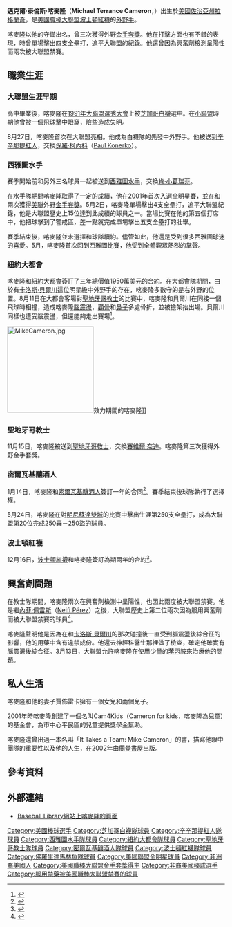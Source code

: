 {{Link style|time=2015-12-11T02:12:46+00:00}}
{{Infobox MLB player
| image       = Mike Cameron.jpg
| width       = 280
| name        = 麥克·喀麥隆<br />Mike Cameron
| team        = 佛羅里達馬林魚
| number      = --
| position    = 中外野手
| birthdate   = {{birth date and age|1973|1|8}}
| birthplace  = {{city-state|拉格蘭奇|佐治亞州}}
| bats        = 右
| throws      = 右
| debutdate   = 8月27日
| debutyear   = 1995年
| debutteam   = 芝加哥白襪
| statyear    = 2009年10月4日
| stat1label  = [[打擊率|打擊率]]
| stat1value  = .250
| stat2label  = [[全壘打|全壘打]]
| stat2value  = 265
| stat3label  = [[打點|打點]]
| stat3value  = 926
| stat4label  = [[盜壘|盜壘]]
| stat4value  = 296
| teams       = <nowiki></nowiki>
*[[芝加哥白襪|芝加哥白襪]] （{{MLBy|1995年}}－{{MLBy|1998年}}）
*[[辛辛那提紅人|辛辛那提紅人]] （{{MLBy|1999年}}）
*[[西雅圖水手|西雅圖水手]] （{{MLBy|2000年}}－{{MLBy|2003年}}）
*[[紐約大都會|紐約大都會]] （{{MLBy|2004年}}－{{MLBy|2005年}}）
*[[聖地牙哥教士|聖地牙哥教士]] （{{MLBy|2006年}}－{{MLBy|2007年}}）
*[[密爾瓦基釀酒人|密爾瓦基釀酒人]] （{{MLBy|2008年}}－{{MLBy|2009年}}）
*[[波士頓紅襪|波士頓紅襪]] （{{MLBy|2010年}}－{{MLBy|2011年}}）
*[[佛羅里達馬林魚|佛羅里達馬林魚]] （{{MLBy|2011年}}－）
|highlights= <nowiki></nowiki>
* 1次入選[[美國職棒大聯盟全明星賽|全明星賽]] （[[2001年美國職棒大聯盟全明星賽|2001年]]）
* 3次獲得[[美國職棒大聯盟金手套獎|金手套獎]] （{{MLBy|2001年}}、{{MLBy|2003年}}、{{MLBy|2006年}}）
* 單場擊出4支全壘打 （{{MLBy|2002年}}5月2日）
}}

'''邁克爾·泰倫斯·喀麥隆'''（'''Michael Terrance Cameron'''，{{bd|1973年|1月8日|||Cameron, Mike}}）出生於[[美國|美國]][[佐治亞州|佐治亞州]][[拉格蘭奇_(佐治亞州)|拉格蘭奇]]，是[[美國職棒大聯盟|美國職棒大聯盟]][[波士頓紅襪|波士頓紅襪]]的[[外野手|外野手]]。

喀麥隆以他的守備出名，曾三次獲得外野[[美國職棒大聯盟金手套獎|金手套獎]]。他在打擊方面也有不錯的表現，{{MLBy|2002年}}時曾單場擊出四支全壘打，追平大聯盟的紀錄。他還曾因為興奮劑檢測呈陽性而兩次被大聯盟禁賽。

== 職業生涯 ==
=== 大聯盟生涯早期 ===
高中畢業後，喀麥隆在[[1991年美國職棒大聯盟選秀|1991年大聯盟選秀大會]]上被[[芝加哥白襪|芝加哥白襪]]選中。在[[美國職棒小聯盟|小聯盟]]時期他曾被一個飛球擊中眼窩，險些造成失明。

{{MLBy|1995年}}8月27日，喀麥隆首次在大聯盟亮相。{{MLBy|1997年}}他成為白襪隊的先發中外野手。{{MLBy|1998年}}他被送到[[辛辛那提紅人|辛辛那提紅人]]，交換[[保羅·柯內科|保羅·柯內科]]（[[:en:Paul_Konerko|Paul Konerko]]）。

=== 西雅圖水手 ===
{{MLBy|2000年}}賽季開始前和另外三名球員一起被送到[[西雅圖水手|西雅圖水手]]，交換[[肯·小葛瑞菲|肯·小葛瑞菲]]。

在水手隊期間喀麥隆取得了一定的成績，他在[[2001年美國職棒大聯盟全明星賽|2001年]]首次入選[[美國職棒大聯盟全明星賽|全明星賽]]，並在{{MLBy|2001年}}和{{MLBy|2003年}}兩次獲得[[美國聯盟|美聯]]外野[[美國職棒大聯盟金手套獎|金手套獎]]。{{MLBy|2002年}}5月2日，喀麥隆單場擊出4支全壘打，追平大聯盟紀錄，他是大聯盟歷史上15位達到此成績的球員之一。當場比賽在他的第五個打席中，他把球擊到了警戒區，差一點就完成單場擊出五支全壘打的壯舉。

{{MLBy|2003年}}賽季結束後，喀麥隆並未選擇和球隊續約。儘管如此，他還是受到很多西雅圖球迷的喜愛。{{MLBy|2006年}}5月，喀麥隆首次回到西雅圖比賽，他受到全體觀眾熱烈的掌聲。

=== 紐約大都會 ===
{{MLBy|2004年}}喀麥隆和[[紐約大都會|紐約大都會]]簽訂了三年總價值1950萬美元的合約。在大都會隊期間，由於有[[卡洛斯·貝爾川|卡洛斯·貝爾川]]這位明星級中外野手的存在，喀麥隆多數守的是右外野的位置。{{MLBy|2005年}}8月11日在大都會客場對[[聖地牙哥教士|聖地牙哥教士]]的比賽中，喀麥隆和貝爾川在同接一個飛球時相撞，造成喀麥隆[[腦震盪|腦震盪]]，[[顴骨|顴骨]]和[[鼻子|鼻子]]多處骨折，並被擔架抬出場。貝爾川同樣也遭受腦震盪，但還能夠走出賽場<ref>{{cite web |url=http://newyork.mets.mlb.com/news/article.jsp?ymd=20050811&content_id=1166603&vkey=news_nym&fext=.jsp&c_id=nym |title=Cameron suffers fractures in collision |accessdate=2008-08-08 |work=[[MLB.com|MLB.com]] |publisher= |date= |deadurl=yes |archiveurl=https://web.archive.org/web/20070506225811/http://newyork.mets.mlb.com/news/article.jsp?ymd=20050811&content_id=1166603&vkey=news_nym&fext=.jsp&c_id=nym |archivedate=2007-05-06 }}</ref>。

[[Image:MikeCameron.jpg|200px]]效力期間的喀麥隆]]
=== 聖地牙哥教士 ===
{{MLBy|2005年}}11月15日，喀麥隆被送到[[聖地牙哥教士|聖地牙哥教士]]，交換[[賽維爾·奈迪|賽維爾·奈迪]]。{{MLBy|2006年}}喀麥隆第三次獲得外野金手套獎。

=== 密爾瓦基釀酒人 ===
{{MLBy|2008年}}1月14日，喀麥隆和[[密爾瓦基釀酒人|密爾瓦基釀酒人]]簽訂一年的合同<ref>{{cite web |url=http://milwaukee.brewers.mlb.com/news/article.jsp?ymd=20080114&content_id=2345176&vkey=news_mil&fext=.jsp&c_id=mil |title=Brewers finalize deal with Cameron |accessdate=2008-08-08 |work=[[MLB.com|MLB.com]] |publisher= |date= |deadurl=yes |archiveurl=https://web.archive.org/web/20080701011409/http://milwaukee.brewers.mlb.com/news/article.jsp?ymd=20080114&content_id=2345176&vkey=news_mil&fext=.jsp&c_id=mil |archivedate=2008-07-01 }}</ref>。賽季結束後球隊執行了選擇權。

{{MLBy|2009年}}5月24日，喀麥隆在對[[明尼蘇達雙城|明尼蘇達雙城]]的比賽中擊出生涯第250支全壘打，成為大聯盟第20位完成250[[全壘打|轟]]－250[[盜壘|盜]]的球員。

=== 波士頓紅襪 ===
{{MLBy|2009年}}12月16日，[[波士頓紅襪|波士頓紅襪]]和喀麥隆簽訂為期兩年的合約<ref>{{cite web | last = Browne | first = Ian | url = http://boston.redsox.mlb.com/news/article.jsp?ymd=20091215&content_id=7814688&vkey=news_bos&fext=.jsp&c_id=bos | title = Red Sox welcoming Cameron, Lackey | publisher = [[MLB.com|MLB.com]] | date = December 16, 2009 | accessdate = December 16, 2009 | deadurl = yes | archiveurl = https://web.archive.org/web/20091219124645/http://boston.redsox.mlb.com/news/article.jsp?ymd=20091215&content_id=7814688&vkey=news_bos&fext=.jsp&c_id=bos | archivedate = 2009年12月19日 }}</ref>。
== 興奮劑問題 ==
在教士隊期間，喀麥隆兩次在興奮劑檢測中呈陽性，也因此兩度被大聯盟禁賽。他是繼[[內菲·佩雷斯|內菲·佩雷斯]]（[[:en:Neifi_Pérez|Neifi Pérez]]）之後，大聯盟歷史上第二位兩次因為服用興奮劑而被大聯盟禁賽的球員<ref>{{cite web |url=http://sports.espn.go.com/mlb/news/story?id=3088062 |title=Baseball suspends Cameron 25 games for failed test |accessdate=2008-08-08 |work=[[ESPN.com|ESPN.com]] |publisher= |date= |archive-date=2011-08-05 |archive-url=https://web.archive.org/web/20110805013641/http://sports.espn.go.com/mlb/news/story?id=3088062 |dead-url=no }}</ref>。

喀麥隆聲明他是因為在{{MLBy|2005年}}和[[卡洛斯·貝爾川|卡洛斯·貝爾川]]的那次碰撞後一直受到腦震盪後綜合征的影響，他的用藥中含有違禁成份。他還去神經科醫生那裡做了檢查，確定他確實有腦震盪後綜合征。{{MLBy|2008年}}3月13日，大聯盟允許喀麥隆在{{MLBy|2008年}}使用少量的[[苯丙胺|苯丙胺]]來治療他的問題。

== 私人生活 ==
喀麥隆和他的妻子賈佈雷卡擁有一個女兒和兩個兒子。

2001年時喀麥隆創建了一個名叫Cam4Kids（Cameron for kids，喀麥隆為兒童）的基金會，為市中心平民區的兒童提供獎學金幫助。

喀麥隆還曾出過一本名叫「It Takes a Team: Mike Cameron」的書，描寫他眼中團隊的重要性以及他的人生，在2002年由[[蘭登書屋|蘭登書屋]]出版。
== 參考資料 ==
{{reflist}}

== 外部連結 ==
{{baseballstats |mlb=111904 |espn=3331 |br=c/camermi01 |fangraphs=1070 |cube=C/mike-cameron}}
* [http://www.baseballlibrary.com/baseballlibrary/ballplayers/C/Cameron_Mike.stm Baseball Library網站上喀麥隆的頁面]

{{s-start-collapsible|header={{s-sports}}}}
{{succession box | before = [[馬克·懷頓|馬克·懷頓]] | title = 單場擊出4支全壘打的打者 | years = {{MLBy|2002年}}5月2日 | after = [[肖恩·格林|肖恩·格林]]}}
{{end box}}

{{Boston Red Sox roster navbox}}

{{DEFAULTSORT:Cameron, Mike}}
[[Category:美國棒球選手|Category:美國棒球選手]]
[[Category:芝加哥白襪隊球員|Category:芝加哥白襪隊球員]]
[[Category:辛辛那提紅人隊球員|Category:辛辛那提紅人隊球員]]
[[Category:西雅圖水手隊球員|Category:西雅圖水手隊球員]]
[[Category:紐約大都會隊球員|Category:紐約大都會隊球員]]
[[Category:聖地牙哥教士隊球員|Category:聖地牙哥教士隊球員]]
[[Category:密爾瓦基釀酒人隊球員|Category:密爾瓦基釀酒人隊球員]]
[[Category:波士頓紅襪隊球員|Category:波士頓紅襪隊球員]]
[[Category:佛羅里達馬林魚隊球員|Category:佛羅里達馬林魚隊球員]]
[[Category:美國聯盟全明星球員|Category:美國聯盟全明星球員]]
[[Category:非洲裔美國人|Category:非洲裔美國人]]
[[Category:美國職棒大聯盟金手套獎得主|Category:美國職棒大聯盟金手套獎得主]]
[[Category:非裔美國棒球選手|Category:非裔美國棒球選手]]
[[Category:服用禁藥被美國職棒大聯盟禁賽的球員|Category:服用禁藥被美國職棒大聯盟禁賽的球員]]